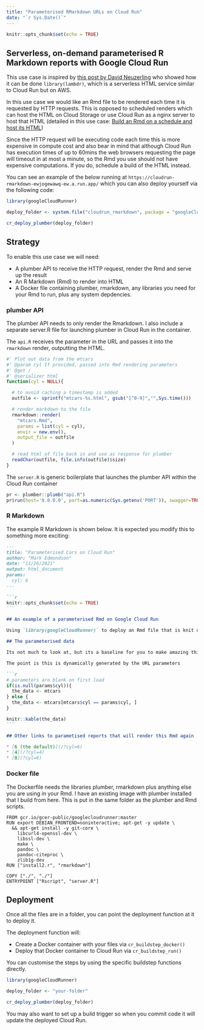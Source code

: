 ```yaml
---
title: "Parameterised RMarkdown URLs on Cloud Run"
date: "`r Sys.Date()`"
---
```


```r
knitr::opts_chunk$set(echo = TRUE)
```

## Serverless, on-demand parameterised R Markdown reports with Google Cloud Run

This use case is inspired by [this post by David Neuzerling](https://mdneuzerling.com/post/serverless-on-demand-parametrised-r-markdown-reports-with-aws-lambda/) who showed how it can be done `library(lambdr)`, which is a serverless HTML service similar to Cloud Run but on AWS.

In this use case we would like an Rmd file to be rendered each time it is requested by HTTP requests.  This is opposed to scheduled renders which can host the HTML on Cloud Storage or use Cloud Run as a nginx server to host that HTML (detailed in this use case: [Build an Rmd on a schedule and host its HTML](https://code.markedmondson.me/googleCloudRunner/articles/usecase-scheduled-r-builds.html#build-an-rmd-on-a-schedule-and-host-its-html-on-cloud-storage-1))

Since the HTTP request will be executing code each time this is more expensive in compute cost and also bear in mind that although Cloud Run has execution times of up to 60mins the web browsers requesting the page will timeout in at most a minute, so the Rmd you use should not have expensive computations.  If you do, schedule a build of the HTML instead. 

You can see an example of the below running at `https://cloudrun-rmarkdown-ewjogewawq-ew.a.run.app/` which you can also deploy yourself via the following code:

```r
library(googleCloudRunner)

deploy_folder <- system.file("cloudrun_rmarkdown", package = "googleCloudRunner")

cr_deploy_plumber(deploy_folder)
```

## Strategy

To enable this use case we will need:

* A plumber API to receive the HTTP request, render the Rmd and serve up the result 
* An R Markdown (Rmd) to render into HTML
* A Docker file containing plumber, rmarkdown, any libraries you need for your Rmd to run, plus any system depdencies.

### plumber API

The plumber API needs to only render the Rmarkdown.  I also include a separate server.R file for launching plumber in Cloud Run in the container.

The `api.R` receives the parameter in the URL and passes it into the `rmarkdown` render, outputting the HTML.

```r
#' Plot out data from the mtcars
#' @param cyl If provided, passed into Rmd rendering parameters
#' @get /
#' @serializer html
function(cyl = NULL){

  # to avoid caching a timestamp is added
  outfile <- sprintf("mtcars-%s.html", gsub("[^0-9]","",Sys.time()))

  # render markdown to the file
  rmarkdown::render(
    "mtcars.Rmd",
    params = list(cyl = cyl),
    envir = new.env(),
    output_file = outfile
  )

  # read html of file back in and use as response for plumber
  readChar(outfile, file.info(outfile)$size)
}
```


The `server.R` is generic boilerplate that launches the plumber API within the Cloud Run container

```r
pr <- plumber::plumb("api.R")
pr$run(host='0.0.0.0', port=as.numeric(Sys.getenv('PORT')), swagger=TRUE)
```

### R Markdown

The example R Markdown is shown below.  It is expected you modify this to something more exciting:

````markdown
---
title: "Parameterised Cars on Cloud Run"
author: "Mark Edmondson"
date: "11/26/2021"
output: html_document
params:
  cyl: 6
---

```r
knitr::opts_chunk$set(echo = TRUE)
```

## An example of a parameterised Rmd on Google Cloud Run

Using `library(googleCloudRunner)` to deploy an Rmd file that is knit upon each request to a URL and parametrised based on the URL arguments.

## The parameterised data

Its not much to look at, but its a baseline for you to make amazing things with.

The point is this is dynamically generated by the URL parameters

```r
# parameters are blank on first load
if(is.null(params$cyl)){
  the_data <- mtcars
} else {
  the_data <- mtcars[mtcars$cyl == params$cyl, ]
}

knitr::kable(the_data)
```

## Other links to parametised reports that will render this Rmd again

* [6 (the default)](/?cyl=6)
* [4](/?cyl=4)
* [8](?cyl=8)

````


### Docker file

The Dockerfile needs the libraries plumber, rmarkdown plus anything else you are using in your Rmd. I have an existing image with plumber installed that I build from here.  This is put in the same folder as the plumber and Rmd scripts.

```
FROM gcr.io/gcer-public/googlecloudrunner:master
RUN export DEBIAN_FRONTEND=noninteractive; apt-get -y update \
  && apt-get install -y git-core \
	libcurl4-openssl-dev \
	libssl-dev \
	make \
	pandoc \
	pandoc-citeproc \
	zlib1g-dev
RUN ["install2.r", "rmarkdown"]

COPY ["./", "./"]
ENTRYPOINT ["Rscript", "server.R"]
```

## Deployment

Once all the files are in a folder, you can point the deployment function at it to deploy it.

The deployment function will:

* Create a Docker container with your files via `cr_buildstep_docker()`
* Deploy that Docker container to Cloud Run via `cr_buildstep_run()`

You can customise the steps by using the specific buildstep functions directly.

```r
library(googleCloudRunner)

deploy_folder <- "your-folder"

cr_deploy_plumber(deploy_folder)
```

You may also want to set up a build trigger so when you commit code it will update the deployed Cloud Run.



